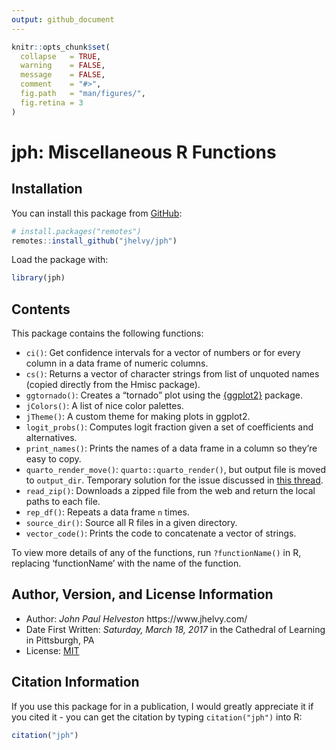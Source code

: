 ```yaml
---
output: github_document
---
```


<!-- README.md is generated from README.Rmd. Please edit that file -->

```r
knitr::opts_chunk$set(
  collapse   = TRUE,
  warning    = FALSE,
  message    = FALSE,
  comment    = "#>",
  fig.path   = "man/figures/",
  fig.retina = 3
)
```

# jph: Miscellaneous R Functions

<!-- badges: start -->

<!-- badges: end -->

## Installation

You can install this package from [GitHub](https://github.com/jhelvy/jph):

```r
# install.packages("remotes")
remotes::install_github("jhelvy/jph")
```

Load the package with:

```r
library(jph)
```

## Contents

This package contains the following functions:

* `ci()`: Get confidence intervals for a vector of numbers or for every column in a data frame of numeric columns.
* `cs()`: Returns a vector of character strings from list of unquoted names (copied directly from the Hmisc package).
* `ggtornado()`: Creates a "tornado" plot using the [{ggplot2}](https://ggplot2.tidyverse.org/) package.
* `jColors()`: A list of nice color palettes.
* `jTheme()`: A custom theme for making plots in ggplot2.
* `logit_probs()`: Computes logit fraction given a set of coefficients and alternatives.
* `print_names()`: Prints the names of a data frame in a column so they're easy to copy.
* `quarto_render_move()`: `quarto::quarto_render()`, but output file is moved to `output_dir`. Temporary solution for the issue discussed in [this thread](https://github.com/quarto-dev/quarto-cli/discussions/2171#discussioncomment-5099284).
* `read_zip()`: Downloads a zipped file from the web and return the local paths to each file.
* `rep_df()`: Repeats a data frame `n` times.
* `source_dir()`: Source all R files in a given directory.
* `vector_code()`: Prints the code to concatenate a vector of strings.

To view more details of any of the functions, run `?functionName()` in R, replacing 'functionName' with the name of the function.

## Author, Version, and License Information

- Author: *John Paul Helveston* https://www.jhelvy.com/
- Date First Written: *Saturday, March 18, 2017* in the Cathedral of Learning in Pittsburgh, PA
- License: [MIT](https://github.com/jhelvy/jph/blob/master/LICENSE.md)

## Citation Information

If you use this package for in a publication, I would greatly appreciate it if you cited it - you can get the citation by typing `citation("jph")` into R:

```r
citation("jph")
```
